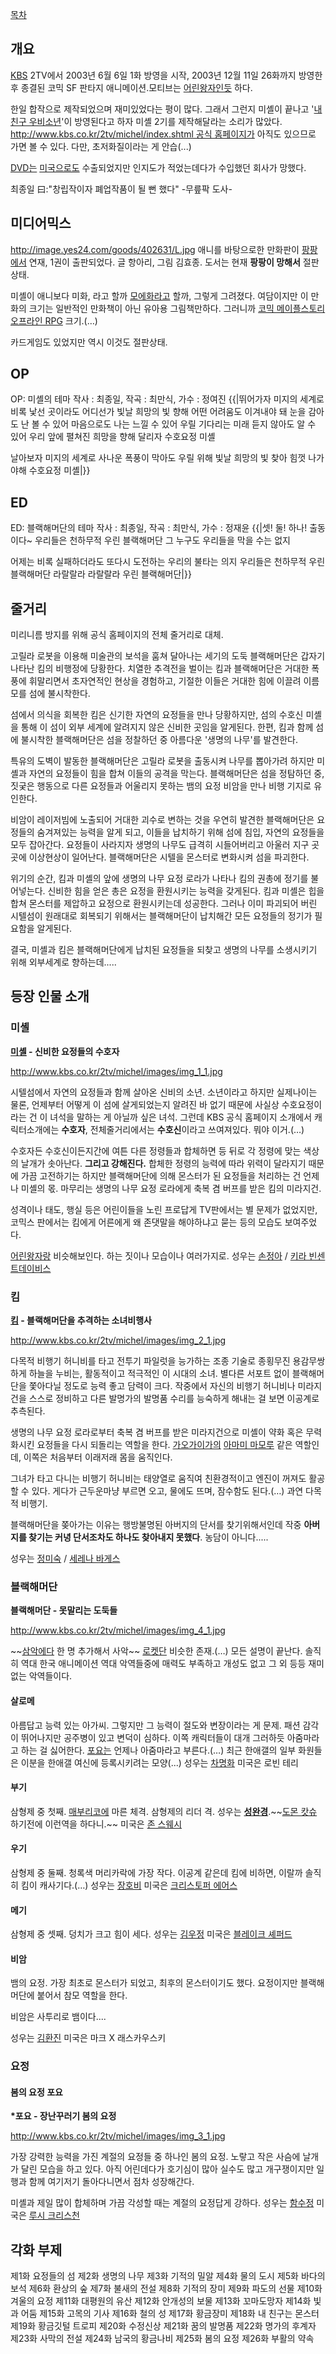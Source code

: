 [[목차]]

== 개요 ==
[[KBS]] 2TV에서 2003년 6월 6일 1화 방영을 시작, 2003년 12월 11일 26화까지 방영한 후 종결된 코믹 SF 판타지 애니메이션.모티브는 [[어린왕자]]인듯 하다.

한일 합작으로 제작되었으며 재미있었다는 평이 많다. 그래서 그런지 미셸이 끝나고 '[[내 친구 우비소년]]'이 방영된다고 하자 미셸 2기를 제작해달라는 소리가 많았다. [[http://www.kbs.co.kr/2tv/michel/index.shtml 공식 홈페이지]]가 아직도 있으므로 가면 볼 수 있다. 다만, 초저화질이라는 게 안습(...)

[[DVD]]는 [[미국]]으로도 수출되었지만 인지도가 적었는데다가 수입했던 회사가 망했다.

최종일 曰:"창립작이자 폐업작품이 될 뻔 했다" -무릎팍 도사- 

== 미디어믹스 ==
http://image.yes24.com/goods/402631/L.jpg
애니를 바탕으로한 만화판이 [[팡팡]]에서 연재, 1권이 출판되었다. 글 항아리, 그림 김효종. 도서는 현재 '''팡팡이 망해서''' 절판 상태. 

미셸이 애니보다 미화, 라고 할까 [[모에화]]라고 할까, 그렇게 그려졌다. 여담이지만 이 만화의 크기는 일반적인 만화책이 아닌 유아용 그림책만하다. 그러니까 [[코믹 메이플스토리|코믹 메이플스토리 오프라인 RPG]] 크기.(…)

카드게임도 있었지만 역시 이것도 절판상태.

== OP ==
{{{#!html
<embed src='http://serviceapi.nmv.naver.com/flash/NFPlayer.swf?vid=CBF088519E0E34798006085D1C81134F2491&outKey=V126de24c0c868d61f9edeb6b8e6c597d1b1ee3229efc7194b2bfeb6b8e6c597d1b1e' wmode='transparent' width='500' height='408' allowScriptAccess='always' name='NFPlayer85867' id='NFPlayer85867' allowFullScreen='true' type='application/x-shockwave-flash' />}}}

OP: 미셸의 테마  작사 : 최종일, 작곡 : 최만식,  가수 : 정여진
{{|뛰어가자  미지의  세계로
비록  낯선  곳이라도
어디선가  빛날  희망의  빛
향해  어떤  어려움도  이겨내야  돼
눈을  감아도  난  볼  수  있어
마음으로도  나는  느낄  수  있어
우릴  기다리는  미래
듣지  않아도  알  수  있어
우리  앞에  펼쳐진  희망을  향해
달리자  수호요정 미셸

날아보자  미지의  세계로
사나운  폭풍이  막아도
우릴  위해  빛날  희망의  빛
찾아  힘껏  나가야해  수호요정  미셸|}}

== ED ==
{{{#!html
<embed src='http://serviceapi.nmv.naver.com/flash/NFPlayer.swf?vid=7DC4950BAC641C31F2F092B3E8799DCE9E7A&outKey=V1227082e4701858b3ddb4aaac45aa20d9c99411494563e272d6d4aaac45aa20d9c99' wmode='transparent' width='500' height='408' allowScriptAccess='always' name='NFPlayer86530' id='NFPlayer86530' allowFullScreen='true' type='application/x-shockwave-flash' />}}}

ED: 블랙해머단의 테마  작사 : 최종일, 작곡 : 최만식, 가수 : 정재윤
{{|셋! 둘! 하나!  출동이다~
우리들은  천하무적  우린  블랙해머단
그  누구도  우리들을  막을  수는  없지

어제는  비록  실패하더라도
또다시  도전하는  우리의  불타는  의지
우리들은  천하무적  우린  블랙해머단
라랄랄라  라랄랄라  우린  블랙해머단|}}

== 줄거리 ==
미리니름 방지를 위해 공식 홈페이지의 전체 줄거리로 대체.

고릴라 로봇을 이용해 미술관의 보석을 훔쳐 달아나는 세기의 도둑 블랙해머단은 갑자기 나타난 킴의 비행정에 당황한다. 치열한 추격전을 벌이는 킴과 블랙해머단은 거대한 폭풍에 휘말리면서 초자연적인 현상을 경험하고, 기절한 이들은 거대한 힘에 이끌려 이름모를 섬에 불시착한다.

섬에서 의식을 회복한 킴은 신기한 자연의 요정들을 만나 당황하지만, 섬의 수호신 미셸을 통해 이 섬이 외부 세계에 알려지지 않은 신비한 곳임을 알게된다.
한편, 킴과 함께 섬에 불시착한 블랙해머단은 섬을 정찰하던 중 아름다운 '생명의 나무'를 발견한다.

특유의 도벽이 발동한 블랙해머단은 고릴라 로봇을 출동시켜 나무를 뽑아가려 하지만 미셸과 자연의 요정들이 힘을 합쳐 이들의 공격을 막는다. 블랙해머단은 섬을 정탐하던 중, 짓궂은 행동으로 다른 요정들과 어울리지 못하는 뱀의 요정 비암을 만나 비행 기지로 유인한다.

비암이 레이저빔에 노출되어 거대한 괴수로 변하는 것을 우연히 발견한 블랙해머단은 요정들의 숨겨져있는 능력을 알게 되고, 이들을 납치하기 위해 섬에 침입, 자연의 요정들을 모두 잡아간다. 요정들이 사라지자 생명의 나무도 급격히 시들어버리고 아울러 지구 곳곳에 이상현상이 일어난다.
블랙해머단은 시텔을 몬스터로 변화시켜 섬을 파괴한다.

위기의 순간, 킴과 미셸의 앞에 생명의 나무 요정 로라가 나타나 킴의 권총에 정기를 불어넣는다.
신비한 힘을 얻은 총은 요정을 환원시키는 능력을 갖게된다. 킴과 미셸은 힙을 합쳐 몬스터를 제압하고 요정으로 환원시키는데 성공한다. 그러나 이미 파괴되어 버린 시텔섬이 원래대로 회복되기 위해서는 블랙해머단이 납치해간 모든 요정들의 정기가 필요함을 알게된다.

결국, 미셸과 킴은 블랙해머단에게 납치된 요정들을 되찾고 생명의 나무를 소생시키기 위해 외부세계로 향하는데..... 

== 등장 인물 소개 ==
=== 미셸 ===
'''[[미셸]] - 신비한 요정들의 수호자'''

http://www.kbs.co.kr/2tv/michel/images/img_1_1.jpg

시텔섬에서 자연의 요정들과 함께 살아온 신비의 소년. 소년이라고 하지만 실제나이는 물론, 언제부터 어떻게 이 섬에 살게되었는지 알려진 바 없기 때문에 사실상 수호요정이라는 건 이 녀석을 말하는 게 아닐까 싶은 녀석. 그런데 KBS 공식 홈페이지 소개에서 캐릭터소개에는 '''수호자''', 전체줄거리에서는 '''수호신'''이라고 쓰여져있다. 뭐야 이거.(…)

수호자든 수호신이든지간에 여튼 다른 정령들과 합체하면 등 뒤로 각 정령에 맞는 색상의 날개가 솟아난다. '''그리고 강해진다.''' 합체한 정령의 능력에 따라 위력이 달라지기 때문에 가끔 고전하기는 하지만 블랙해머단에 의해 몬스터가 된 요정들을 처리하는 건 언제나 미셸의 몫. 마무리는 생명의 나무 요정 로라에게 축복 겸 버프를 받은 킴의 미라지건. 

성격이나 태도, 행실 등은 어린이들을 노린 프로답게 TV판에서는 별 문제가 없었지만, 코믹스 판에서는 킴에게 어른에게 왜 존댓말을 해야하냐고 묻는 등의 모습도 보여주었다.

[[어린왕자]]랑 비슷해보인다. 하는 짓이나 모습이나 여러가지로.
성우는 [[손정아]] / [[키라 빈센트데이비스]]

=== 킴 ===
'''[[킴]] - 블랙해머단을 추격하는 소녀비행사'''

http://www.kbs.co.kr/2tv/michel/images/img_2_1.jpg

다목적 비행기 허니비를 타고 전투기 파일럿을 능가하는 조종 기술로 종횡무진 용감무쌍하게 하늘을 누비는, 활동적이고 적극적인 이 시대의 소녀. 별다른 서포트 없이 블랙해머단을 쫓아다닐 정도로 능력 좋고 담력이 크다. 작중에서 자신의 비행기 허니비나 미라지건을 스스로 정비하고 다른 발명가의 발명품 수리를 능숙하게 해내는 걸 보면 이공계로 추측된다.

생명의 나무 요정 로라로부터 축복 겸 버프를 받은 미라지건으로 미셸이 약화 혹은 무력화시킨 요정들을 다시 되돌리는 역할을 한다. [[가오가이가]]의 [[아마미 마모루]] 같은 역할인데, 이쪽은 처음부터 이래저래 몸을 움직인다.

그녀가 타고 다니는 비행기 허니비는 태양열로 움직여 친환경적이고 엔진이 꺼져도 활공할 수 있다. 게다가 근두운마냥 부르면 오고, 물에도 뜨며, 잠수함도 된다.(…) 과연 다목적 비행기.

블랙해머단을 쫒아가는 이유는 행방불명된 아버지의 단서를 찾기위해서인데 작중 ''' 아버지를 찾기는 커녕 단서조차도 하나도 찾아내지 못했다'''. 농담이 아니다.....

성우는 [[정미숙]] / [[세레나 바게스]]

=== 블랙해머단 ===
'''블랙해머단 - 못말리는 도둑들'''

http://www.kbs.co.kr/2tv/michel/images/img_4_1.jpg

~~[[삼악]]에다 한 명 추가해서 사악~~
[[로켓단]] 비슷한 존재.(…) 모든 설명이 끝난다. 솔직히 역대 한국 애니메이션 역대 악역들중에 매력도 부족하고 개성도 없고 그 외 등등 재미없는 악역들이다.

==== 살로메 ====
아름답고 능력 있는 아가씨. 그렇지만 그 능력이 절도와 변장이라는 게 문제. 패션 감각이 뛰어나지만 공주병이 있고 변덕이 심하다.
이쪽 캐릭터들이 대개 그러하듯 아줌마라고 하는 걸 싫어한다. [[포요]]는 언제나 아줌마라고 부른다.(…) 최근 한애갤의 일부 화원들은 이분을 한애갤 여신에 등록시키려는 모양(...)
성우는 [[차명화]] 미국은 로빈 테리

==== 부기 ====
삼형제 중 첫째. [[매부리코]]에 마른 체격. 삼형제의 리더 격.
성우는 '''[[성완경]]'''.~~[[도몬 캇슈]] 하기전에 이런역을 하다니.~~ 미국은 [[존 스웨시]]

==== 우기 ====
삼형제 중 둘째. 청록색 머리카락에 가장 작다.
이공계 같은데 킴에 비하면, 이랄까 솔직히 킴이 캐사기다.(…)
성우는 [[장호비]] 미국은 [[크리스토퍼 에어스]]

==== 메기 ====
삼형제 중 셋째. 덩치가 크고 힘이 세다.
성우는 [[김우정]] 미국은 [[블레이크 셰퍼드]]

==== 비암 ====
뱀의 요정. 가장 최초로 몬스터가 되었고, 최후의 몬스터이기도 했다.
요정이지만 블랙해머단에 붙어서 참모 역할을 한다.

비암은 사투리로 뱀이다....

성우는 [[김환진]] 미국은 마크 X 래스카우스키

=== 요정 ===
==== 봄의 요정 포요 ====
'''*포요 - 장난꾸러기 봄의 요정'''

http://www.kbs.co.kr/2tv/michel/images/img_3_1.jpg

가장 강력한 능력을 가진 계절의 요정들 중 하나인 봄의 요정. 노랗고 작은 사슴에 날개가 달린 모습을 하고 있다. 아직 어린데다가 호기심이 많아 실수도 많고 개구쟁이지만 일행과 함께 여기저기 돌아다니면서 점차 성장해간다.

미셸과 제일 많이 합체하며 가끔 각성할 때는 계절의 요정답게 강하다.
성우는 [[함수정]] 미국은 [[루시 크리스천]]

== 각화 부제 ==

제1화 요정들의 섬
제2화 생명의 나무
제3화 기적의 밀알
제4화 물의 도시
제5화 바다의 보석
제6화 환상의 숲
제7화 불새의 전설
제8화 기적의 장미
제9화 파도의 선물
제10화 겨울의 요정
제11화 대평원의 유산
제12화 안개성의 보물
제13화 꼬마도망자
제14화 빛과 어둠
제15화 고목의 기사
제16화 철의 성
제17화 황금장미
제18화 내 친구는 몬스터
제19화 황금깃털 트로피
제20화 수정신상
제21화 꿈의 발명품
제22화 명가의 후계자
제23화 사막의 전설
제24화 남국의 황금나비
제25화 봄의 요정
제26화 부활의 약속
